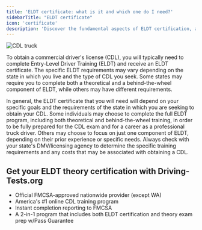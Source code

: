 ```yaml
---
title: 'ELDT certificate: what is it and which one do I need?'
sidebarTitle: "ELDT certificate"
icon: 'certificate'
description: 'Discover the fundamental aspects of ELDT certification, a crucial step for aspiring commercial drivers to meet federal training standards.'
---
```


<Frame>
  <img src="https://driving-tests.org/wp-content/uploads/2023/12/cdl-truck3-optim.jpeg" alt="CDL truck"/>
</Frame>

To obtain a commercial driver's license (CDL), you will typically need to complete Entry-Level Driver Training (ELDT) and receive an ELDT certificate. The specific ELDT requirements may vary depending on the state in which you live and the type of CDL you seek. Some states may require you to complete both a theoretical and a behind-the-wheel component of ELDT, while others may have different requirements.

In general, the ELDT certificate that you will need will depend on your specific goals and the requirements of the state in which you are seeking to obtain your CDL. Some individuals may choose to complete the full ELDT program, including both theoretical and behind-the-wheel training, in order to be fully prepared for the CDL exam and for a career as a professional truck driver. Others may choose to focus on just one component of ELDT, depending on their prior experience or specific needs. Always check with your state's DMV/licensing agency to determine the specific training requirements and any costs that may be associated with obtaining a CDL.

## Get your ELDT theory certification with Driving-Tests.org
- Official FMCSA-approved nationwide provider (except WA)
- America's #1 online CDL training program
- Instant completion reporting to FMCSA
- A 2-in-1 program that includes both ELDT certification and theory exam prep w/Pass Guarantee

<Snippet file="cdl-premium.mdx" />